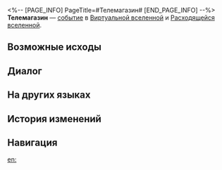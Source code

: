 <%-- [PAGE_INFO]
PageTitle=#Телемагазин#
[END_PAGE_INFO] --%>
{{Дополнить}}
{{ВВ Событие Инфобокс
|id                 = 10401
|Название           = 
|Изображение        = Событие ВВ По умолчанию.png
|Испытание_в_вв     = Неизвестно
|Испытание_в_рое    = Неизвестно
|Испытание_в_зиш    = Неизвестно
|Испытание_в_рв     = Неизвестно
|Испытание_в_облнеп = Неизвестно
|Требования         = 
|Пред               = 
|След               = 
|Упоминания         = 
|Порядок            = 062
|Порядок_рв         = 006
}}
'''Телемагазин''' — [[Расходящаяся вселенная/События|событие]] в [[Виртуальная вселенная|Виртуальной вселенной]] и [[Расходящаяся вселенная|Расходящейся вселенной]].

==Возможные исходы==
{{Возможные исходы
|Выбор_1 = Разбить телевизор!
|Результат_1 = Получить случайных диковин: 2, при этом все персонажи потеряют НР, равное 20% от их текущего НР.
|Путь_1   = Разрушение
|Режимы_1  = рой

|Выбор_2 = Коробка просроченных пончиков
|Режимы_2  = вв,зиш,рой

|Шанс_2_1 = 80%

|Шанс_2_2 = 20%

|Выбор_3 = Лотос, который поёт песню «С днём рождения»
|Режимы_3  = вв,зиш,рой

|Шанс_3_1 = 80%

|Шанс_3_2 = 20%

|Выбор_4 = Механическая шкатулка
|Режимы_4  = вв,зиш,рой

|Шанс_4_1 = 80%

|Шанс_4_2 = 20%

|Выбор_5 = Коробка просроченных пончиков
|Результат_5 = Получить космические фрагменты: 300, при этом все персонажи потеряют НР, равное 40% от их текущего НР.
|Режимы_5  = рв

|Выбор_6 = Лотос, который поёт песню «С днём рождения»
|Результат_6 = Потратить 50 космических фрагментов и получить случайные благословения: 3.
|Режимы_6  = рв

|Выбор_7 = Механическая шкатулка
|Результат_7 = Потратить 100 космических фрагментов и получить случайные диковины 1-2★: 3.
|Режимы_7  = рв

|Выбор_8 = Коробка просроченных пончиков
|Результат_8 = Получить космические фрагменты: 250, при этом все персонажи потеряют НР, равное 40% от их текущего НР.
|Режимы_8  = облнеп

|Выбор_9 = Лотос, который поёт песню «С днём рождения»
|Результат_9 = Потратить 100 космических фрагментов и получить случайные компоненты: 4.
|Режимы_9  = облнеп

|Выбор_10 = Механическая шкатулка
|Результат_10 = Потратить 100 космических фрагментов и получить случайные диковины: 3.
|Режимы_10  = облнеп

|Выбор_11 = Уйти отсюда
|Результат_11 = Вас это не интересует.
}}

==Диалог==
{{Диалог Начало}}
:{{tx}}
{{Диалог Конец}}

==На других языках==
{{На других языках
|en   = Shopping Channel
|zhs  = 电视购物频道
|zht  = 電視購物頻道
|ja   = テレビショッピングチャンネル
|ko   = 티비 홈쇼핑 채널
|es   = Teletienda
|fr   = Télé-achat
|ru   = Телемагазин
|th   = ช่องช้อปปิ้งทางโทรทัศน์
|vi   = Kênh Truyền Hình Mua Sắm
|de   = Shopping-Kanal
|id   = Saluran Belanja
|pt   = Canal de Compras
}}

==История изменений==
{{История изменений|3.5}}

==Навигация==
{{События ВВ Навбокс}}

[[en:]]